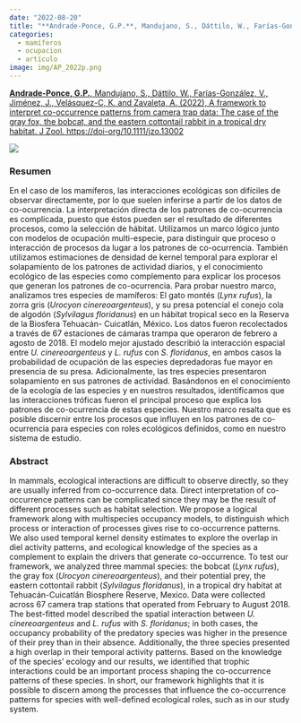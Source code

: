 ```yaml
---
date: "2022-08-20"
title: "**Andrade-Ponce, G.P.**, Mandujano, S., Dáttilo, W., Farías-González, V., Jiménez, J., Velásquez-C, K. and Zavaleta, A. (2022), A framework to interpret co-occurrence patterns from camera trap data: The case of the gray fox, the bobcat, and the eastern cottontail rabbit in a tropical dry habitat"
categories:
  - mamíferos
  - ocupacion
  - artículo
image: img/AP_2022p.png
---
```


[**Andrade-Ponce, G.P.**, Mandujano, S., Dáttilo, W., Farías-González, V., Jiménez, J., Velásquez-C, K. and Zavaleta, A. (2022), A framework to interpret co-occurrence patterns from camera trap data: The case of the gray fox, the bobcat, and the eastern cottontail rabbit in a tropical dry habitat. J Zool. https://doi-org/10.1111/jzo.13002](https://www.researchgate.net/publication/362814492_A_framework_to_interpret_co-occurrence_patterns_from_camera_trap_data_The_case_of_the_gray_fox_the_bobcat_and_the_eastern_cottontail_rabbit_in_a_tropical_dry_habitat)

![](img/AP_2022.png)

### Resumen

En el caso de los mamíferos, las interacciones ecológicas son difíciles de observar directamente, por lo que suelen inferirse a partir de los datos de co-ocurrencia. La interpretación directa de los patrones de co-ocurrencia es complicada, puesto que éstos pueden ser el resultado de diferentes procesos, como la selección de hábitat. Utilizamos un marco lógico junto con modelos de ocupación multi-especie, para distinguir que proceso o interacción de procesos da lugar a los patrones de co-ocurrencia. También utilizamos estimaciones de densidad de kernel temporal para explorar el solapamiento de los patrones de actividad diarios, y el conocimiento ecológico de las especies como complemento para explicar los procesos que generan los patrones de co-ocurrencia. Para probar nuestro marco, analizamos tres especies de mamíferos: El gato montés (*Lynx rufus*), la zorra gris (*Urocyon cinereoargenteus*), y su presa potencial el conejo cola de algodón (*Sylvilagus floridanus*) en un hábitat tropical seco en la Reserva de la Biosfera Tehuacán- Cuicatlán, México. Los datos fueron recolectados a través de 67 estaciones de cámaras trampa que operaron de febrero a agosto de 2018. El modelo mejor ajustado describió la interacción espacial entre *U. cinereoargenteus* y *L. rufus* con *S. floridanus*, en ambos casos la probabilidad de ocupación de las especies depredadoras fue mayor en presencia de su presa. Adicionalmente, las tres especies presentaron solapamiento en sus patrones de actividad. Basándonos en el conocimiento de la ecología de las especies y en nuestros resultados, identificamos que las interacciones tróficas fueron el principal proceso que explica los patrones de co-ocurrencia de estas especies. Nuestro marco resalta que es posible discernir entre los procesos que influyen en los patrones de co-ocurrencia para especies con roles ecológicos definidos, como en nuestro sistema de estudio.

### Abstract

In mammals, ecological interactions are difficult to observe directly, so they are usually inferred from co-occurrence data. Direct interpretation of co-occurrence patterns can be complicated since they may be the result of different processes such as habitat selection. We propose a logical framework along with multispecies occupancy models, to distinguish which process or interaction of processes gives rise to co-occurrence patterns. We also used temporal kernel density estimates to explore the overlap in diel activity patterns, and ecological knowledge of the species as a complement to explain the drivers that generate co-occurrence. To test our framework, we analyzed three mammal species: the bobcat (*Lynx rufus*), the gray fox (*Urocyon cinereoargenteus*), and their potential prey, the eastern cottontail rabbit (*Sylvilagus floridanus*), in a tropical dry habitat at Tehuacán-Cuicatlán Biosphere Reserve, Mexico. Data were collected across 67 camera trap stations that operated from February to August 2018. The best-fitted model described the spatial interaction between *U. cinereoargenteus* and *L. rufus* with *S. floridanus*; in both cases, the occupancy probability of the predatory species was higher in the presence of their prey than in their absence. Additionally, the three species presented a high overlap in their temporal activity patterns. Based on the knowledge of the species' ecology and our results, we identified that trophic interactions could be an important process shaping the co-occurrence patterns of these species. In short, our framework highlights that it is possible to discern among the processes that influence the co-occurrence patterns for species with well-defined ecological roles, such as in our study system.